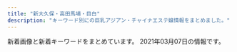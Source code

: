 ```yaml
---
title: "新大久保・高田馬場・目白"
description: "キーワード別にの巨乳アジアン・チャイナエステ嬢情報をまとめました。"
---
```


新着画像と新着キーワードをまとめています。
2021年03月07日の情報です。

<DmmAffiliateIns />
<KeywordTable
  shops={
    [
    {
        "url": "http://www.aromaonly1.com/",
        "station": "JR\u9ad8\u7530\u99ac\u5834\u99c5",
        "keywords": {
            "D": 2,
            "E": 2,
            "88": 3,
            "86": 4,
            "C": 3
        },
        "img_links": [
            "http://www.aromaonly1.com/images/index_12.jpg",
            "http://www.aromaonly1.com/uploads/56e94a67d1aa4ea89d5f2064a387ab96.jpg",
            "http://www.aromaonly1.com/uploads/ac75f516de3602f2ed5de1d9e2383a35.jpg",
            "http://www.aromaonly1.com/images/index_04.jpg",
            "http://www.aromaonly1.com/images/link_10.jpg",
            "http://www.aromaonly1.com/images/index_14.jpg",
            "http://www.aromaonly1.com/uploads/8e9e8b4d89b256773f17dff61368328c.jpg",
            "http://www.aromaonly1.com/images/service_10.jpg",
            "http://www.aromaonly1.com/uploads/c24b4a66b959c50d941c227e2167e47a.jpg",
            "http://www.aromaonly1.com/images/index_03.jpg",
            "http://www.aromaonly1.com/my_work/images/pic1.png",
            "http://www.aromaonly1.com/images/index_15.jpg",
            "http://www.aromaonly1.com/uploads/b43afdf6c0db7020b472f89b05664984.jpg",
            "http://www.aromaonly1.com/images/index_06.jpg",
            "http://www.aromaonly1.com/images/index_11.jpg",
            "http://www.aromaonly1.com/images/interior_10.jpg",
            "http://www.aromaonly1.com/uploads/66dc68de1f9c001b6f15d52303314efc.jpg",
            "http://www.aromaonly1.com/images/index_16.jpg",
            "http://www.aromaonly1.com/uploads/0d74a4af5e268e3562daa56048c13906.jpg",
            "http://www.aromaonly1.com/images/index_18.jpg",
            "http://www.aromaonly1.com/uploads/18799c1985ca7d1cd026808323ec51c2.jpg",
            "http://www.aromaonly1.com/uploads/3e6ede4dd71b9611bfc0fc01fff82057.jpg",
            "http://www.aromaonly1.com/images/index_21.jpg",
            "http://www.aromaonly1.com/images/aromaonly1_468x60.png",
            "http://www.aromaonly1.com/images/index_01.jpg",
            "http://www.aromaonly1.com/images/index_19.jpg",
            "http://www.aromaonly1.com/images/index_20.jpg",
            "http://www.aromaonly1.com/uploads/5f4083d49285cbe64774b1bd70e86150.jpg",
            "http://www.aromaonly1.com/images/index_17.jpg",
            "http://www.aromaonly1.com/images/index_08.jpg",
            "http://www.aromaonly1.com/uploads/e01fa669285bc99ba782abfd90a08bb2.jpg",
            "http://www.aromaonly1.com/images/fanhui.png",
            "http://www.aromaonly1.com/images/index_02.jpg",
            "http://www.aromaonly1.com/uploads/015cba9c432d730d26583fe998534fa6.jpg",
            "http://www.aromaonly1.com/images/index_05.jpg",
            "http://www.aromaonly1.com/images/index_07.jpg",
            "http://www.aromaonly1.com/images/girls_10.jpg",
            "http://www.aromaonly1.com/uploads/39a20c0f1405de5aa73fad53492e41be.jpg",
            "http://www.aromaonly1.com/uploads/2f5941103973429d3981087968a845a3.jpg",
            "http://www.aromaonly1.com/images/service_11.jpg"
        ],
        "name": "NEW ONLY ONE"
    },
    {
        "url": "http://familiar.tyo.cm/",
        "keywords": {
            "88": 27,
            "D": 182,
            "E": 36,
            "86": 94,
            "85": 18,
            "87": 72,
            "83": 9,
            "C": 2
        },
        "station": "JR\u65b0\u5927\u4e45\u4fdd\u99c5",
        "img_links": [
            "http://familiar.tyo.cm/photos/sites/37/2019/12/2019120401355046.jpg",
            "http://familiar.tyo.cm/photos/sites/37/2019/11/2019112902341792.jpg",
            "http://familiar.tyo.cm/photos/sites/37/2019/03/2019032406115451.jpg",
            "http://familiar.tyo.cm/photos/sites/37/2019/10/2019102502193826.jpg",
            "http://familiar.tyo.cm/images/mobile.jpg",
            "http://familiar.tyo.cm/photos/sites/37/2019/12/201912130833132.jpg",
            "http://familiar.tyo.cm/photos/sites/37/2019/06/201906040617136.jpg",
            "http://familiar.tyo.cm/photos/sites/37/2019/12/2019120401354873.jpg",
            "http://familiar.tyo.cm/images/top.png",
            "http://familiar.tyo.cm/photos/sites/37/2019/10/2019102502193551.jpg",
            "http://familiar.tyo.cm/photos/sites/37/2019/12/2019120502264671.jpg",
            "http://familiar.tyo.cm/images/1.png",
            "http://familiar.tyo.cm/photos/sites/37/2019/03/2019032406115491.jpg",
            "http://familiar.tyo.cm/photos/sites/37/2019/03/2019032406115440.jpg",
            "http://familiar.tyo.cm/photos/sites/37/2019/06/2019061502562797.jpg",
            "http://familiar.tyo.cm/photos/sites/37/2019/06/2019061502562745.jpg",
            "http://familiar.tyo.cm/photos/sites/37/2019/03/2019031806471671.jpg",
            "http://familiar.tyo.cm/photos/sites/37/2019/11/2019112002511160.jpg",
            "http://familiar.tyo.cm/photos/sites/37/2019/11/2019110802115992.jpg",
            "http://familiar.tyo.cm/photos/sites/37/2019/09/2019090503385014.jpg",
            "http://familiar.tyo.cm/images/tel.png",
            "http://familiar.tyo.cm/images/s_news.jpg",
            "http://familiar.tyo.cm/photos/sites/37/2019/09/201909270657496.jpg",
            "http://familiar.tyo.cm/photos/sites/37/2018/12/2018121903013346.jpg",
            "http://familiar.tyo.cm/photos/sites/37/2019/06/2019060406241084.jpg",
            "http://familiar.tyo.cm/photos/sites/37/2019/10/2019100304481325.jpg",
            "http://familiar.tyo.cm/images/s_link.jpg",
            "http://familiar.tyo.cm/photos/sites/37/2019/10/2019102408541458.jpg",
            "http://familiar.tyo.cm/photos/sites/37/2019/03/2019032406115598.jpg",
            "http://familiar.tyo.cm/photos/sites/37/2018/12/2018121903022968.jpg",
            "http://familiar.tyo.cm/images/s_staff.jpg",
            "http://familiar.tyo.cm/photos/sites/37/2019/12/2019120401354980.jpg",
            "http://familiar.tyo.cm/photos/sites/37/2019/12/2019120502265383.jpg",
            "http://familiar.tyo.cm/photos/sites/37/2019/03/2019032406115312.jpg",
            "http://familiar.tyo.cm/photos/sites/37/2019/06/2019061502562798.jpg",
            "http://familiar.tyo.cm/photos/sites/37/2019/06/2019060406161857.jpg",
            "http://familiar.tyo.cm/photos/sites/37/2019/06/2019062210030384.jpg",
            "http://familiar.tyo.cm/photos/sites/37/2019/03/2019032406115446.jpg",
            "http://familiar.tyo.cm/photos/sites/37/2019/03/2019032406115311.jpg"
        ],
        "name": "Familiar\u30fb\u30d5\u30a1\u30df\u30ea\u30fc\u30a2"
    },
    {
        "img_links": [
            "http://www.kity.work/images/sys.jpg",
            "http://www.kity.work/img/yuka2.jpg",
            "http://www.kity.work/images/s2.jpg",
            "http://www.kity.work/images/head.jpg",
            "http://www.kity.work/staff/aoi.jpg",
            "http://www.kity.work/staff/sara.jpg",
            "http://www.kity.work/images/news.jpg",
            "http://www.kity.work/images/up.jpg",
            "http://www.kity.work/images/int1.jpg",
            "http://www.kity.work/images/4.jpg",
            "http://www.kity.work/images/2.jpg",
            "http://www.kity.work/img/aoi1.jpg",
            "http://www.kity.work/img/sara1.jpg",
            "http://www.kity.work/img/sara2.jpg",
            "http://www.kity.work/staff/minami.jpg",
            "http://www.kity.work/images/ac2.jpg",
            "http://www.kity.work/images/staff_t.jpg",
            "http://www.kity.work/img/an2.jpg",
            "http://www.kity.work/img/an1.jpg",
            "http://www.kity.work/staff/yuka.jpg",
            "http://www.kity.work/images/s1.png",
            "http://www.kity.work/images/int2.jpg",
            "http://www.kity.work/img/yuka1.jpg",
            "http://www.kity.work/img/minami2.jpg",
            "http://www.kity.work/img/aoi2.jpg",
            "http://www.kity.work/images/tel.jpg",
            "http://www.kity.work/images/tg.jpg",
            "http://www.kity.work/images/s1.jpg",
            "http://www.kity.work/images/3.jpg",
            "http://www.kity.work/images/5.jpg",
            "http://www.kity.work/staff/an.jpg",
            "http://www.kity.work/images/1.jpg",
            "http://www.kity.work/img/minami1.jpg",
            "http://www.kity.work/images/interior_t.jpg"
        ],
        "keywords": {},
        "name": "\u98a8\u96c5\u5802 \uff5e\u3075\u3046\u304c\u3069\u3046\uff5e",
        "url": "http://www.kity.work/",
        "station": "JR\u9ad8\u7530\u99ac\u5834\u99c5\u65e9\u7a32\u7530\u53e3"
    },
    {
        "station": "JR\u9ad8\u7530\u99ac\u5834\u99c5\u65e9\u7a32\u7530\u53e3",
        "url": "http://familiar.ests.jp/",
        "keywords": {
            "83": 3,
            "86": 3,
            "C": 18
        },
        "img_links": [
            "http://familiar.ests.jp/photos/sites/33/2019/07/2019073009094778.jpg",
            "http://familiar.ests.jp/images/service.jpg",
            "http://familiar.ests.jp/photos/sites/33/2019/09/2019092318545965.jpg",
            "http://familiar.ests.jp/images/news.png",
            "http://familiar.ests.jp/images/info.png",
            "http://familiar.ests.jp/images/bian.jpg",
            "http://familiar.ests.jp/photos/sites/33/2020/10/2020101409554799.jpg",
            "http://familiar.ests.jp/images/acc.png",
            "http://familiar.ests.jp/images/mobile.jpg",
            "http://familiar.ests.jp/images/staff_bj4s.png",
            "http://familiar.ests.jp/images/nei_bj1.png",
            "http://familiar.ests.jp/images/s_service.png",
            "http://familiar.ests.jp/photos/sites/33/2019/09/2019092718554568.jpg",
            "http://familiar.ests.jp/photos/sites/33/2020/10/2020101901153954.jpg",
            "http://familiar.ests.jp/images/top.jpg",
            "http://familiar.ests.jp/images/staff_bj1s.png",
            "http://familiar.ests.jp/photos/sites/33/2019/09/2019092718570723.jpg",
            "http://familiar.ests.jp/images/s_link.png",
            "http://familiar.ests.jp/images/s_staff.png"
        ],
        "name": "\u99ac\u5834one"
    },
    {
        "station": "\u65b0\u5927\u4e45\u4fdd\u99c5",
        "img_links": [
            "http://www.e-candy.work/images/staff_t.png",
            "http://www.e-candy.work/images/4.jpg",
            "http://www.e-candy.work/images/interior_t.png",
            "http://www.e-candy.work/images/newface.png",
            "http://www.e-candy.work/images/1.jpg",
            "http://www.e-candy.work/images/8.jpg",
            "http://www.e-candy.work/images/sys2.jpg",
            "http://www.e-candy.work/images/6.jpg",
            "http://www.e-candy.work/img/miki1.jpg",
            "http://www.e-candy.work/images/head.jpg",
            "http://www.e-candy.work/img/nana1.jpg",
            "http://www.e-candy.work/img/rina1.jpg",
            "http://www.e-candy.work/images/sys3.png",
            "http://www.e-candy.work/img/haruka1.jpg",
            "http://www.e-candy.work/images/int2.png",
            "http://www.e-candy.work/images/3.jpg",
            "http://www.e-candy.work/images/tel.jpg",
            "http://www.e-candy.work/images/sys1.jpg",
            "http://www.e-candy.work/images/news.jpg",
            "http://www.e-candy.work/images/int1.png",
            "http://www.e-candy.work/img/aya1.jpg",
            "http://www.e-candy.work/images/mobile.jpg",
            "http://www.e-candy.work/img/ai1.jpg",
            "http://www.e-candy.work/images/info.png",
            "http://www.e-candy.work/images/s1.png",
            "http://www.e-candy.work/img/yui1.jpg",
            "http://www.e-candy.work/images/5.jpg",
            "http://www.e-candy.work/images/7.jpg"
        ],
        "name": "Lui\uff5e\u30eb\u30a4\uff5e",
        "url": "http://www.e-candy.work/",
        "keywords": {}
    },
    {
        "name": "Lovely Heart",
        "img_links": [
            "http://aes-salon.com/scdl/staff/10691.jpg",
            "http://aes-salon.com/scdl/staff/10122.jpg",
            "http://aes-salon.com/scdl/staff/10562.jpg",
            "http://aes-salon.com/img/ttl_mobile.jpg",
            "http://aes-salon.com/scdl/staff/10462.jpg",
            "http://aes-salon.com/scdl/staff/10083.jpg",
            "http://aes-salon.com/scdl/staff/10651.jpg",
            "http://aes-salon.com/scdl/staff/10621mb.jpg",
            "http://aes-salon.com/img/access/road2.jpg",
            "http://aes-salon.com/scdl/staff/10082.jpg",
            "http://aes-salon.com/scdl/staff/10661mb.jpg",
            "http://aes-salon.com/scdl/staff/10121.jpg",
            "http://aes-salon.com/scdl/staff/10291.jpg",
            "http://aes-salon.com/img/ttl_staff.png",
            "http://aes-salon.com/i/files/homeimg.jpg",
            "http://aes-salon.com/scdl/staff/10561mb.jpg",
            "http://aes-salon.com/scdl/staff/10661.jpg",
            "http://aes-salon.com/scdl/staff/10681.jpg",
            "http://aes-salon.com/img/ttl_att.png",
            "http://aes-salon.com/img/system/campaign.jpg",
            "http://aes-salon.com/scdl/staff/10411mb.jpg",
            "http://aes-salon.com/scdl/staff/10601.jpg",
            "http://aes-salon.com/scdl/staff/10092.jpg",
            "http://aes-salon.com/scdl/staff/10591.jpg",
            "http://aes-salon.com/scdl/staff/10671.jpg",
            "http://aes-salon.com/scdl/staff/10631mb.jpg",
            "http://aes-salon.com/pic/top2.jpg",
            "http://aes-salon.com/scdl/staff/10472.jpg",
            "http://aes-salon.com/scdl/staff/10342.jpg",
            "http://aes-salon.com/scdl/staff/10641.jpg",
            "http://aes-salon.com/img/access/road4.jpg",
            "http://aes-salon.com/scdl/staff/10341mb.jpg",
            "http://aes-salon.com/scdl/staff/10671mb.jpg",
            "http://aes-salon.com/scdl/staff/10561.jpg",
            "http://aes-salon.com/scdl/staff/10571mb.jpg",
            "http://aes-salon.com/scdl/staff/10411.jpg",
            "http://aes-salon.com/scdl/staff/10511.jpg",
            "http://aes-salon.com/scdl/staff/10621.jpg",
            "http://aes-salon.com/scdl/staff/10081.jpg",
            "http://aes-salon.com/img/ttl_attbnr.jpg",
            "http://aes-salon.com/scdl/staff/10291mb.jpg",
            "http://aes-salon.com/pic/top1.jpg",
            "http://aes-salon.com/scdl/staff/10471mb.jpg",
            "http://aes-salon.com/scdl/staff/10091mb.jpg",
            "http://aes-salon.com/scdl/staff/10502.jpg",
            "http://aes-salon.com/scdl/staff/10441.jpg",
            "http://aes-salon.com/scdl/staff/10651mb.jpg",
            "http://aes-salon.com/scdl/staff/10461mb.jpg",
            "http://aes-salon.com/scdl/staff/10602.jpg",
            "http://aes-salon.com/pic/head.jpg",
            "http://aes-salon.com/scdl/staff/10691mb.jpg",
            "http://aes-salon.com/scdl/staff/10693.jpg",
            "http://aes-salon.com/scdl/staff/10412.jpg",
            "http://aes-salon.com/img/ttl_sister.png",
            "http://aes-salon.com/scdl/staff/10351mb.jpg",
            "http://aes-salon.com/scdl/staff/10441mb.jpg",
            "http://aes-salon.com/scdl/staff/10692.jpg",
            "http://aes-salon.com/scdl/staff/10681mb.jpg",
            "http://aes-salon.com/scdl/staff/10511mb.jpg",
            "http://aes-salon.com/scdl/staff/10341.jpg",
            "http://aes-salon.com/scdl/staff/10471.jpg",
            "http://aes-salon.com/scdl/staff/10121mb.jpg",
            "http://aes-salon.com/img/access/road3.jpg",
            "http://aes-salon.com/scdl/staff/10571.jpg",
            "http://aes-salon.com/scdl/staff/10501mb.jpg",
            "http://aes-salon.com/img/ttl_bekan.jpg",
            "http://aes-salon.com/scdl/staff/10631.jpg",
            "http://aes-salon.com/img/access/road1.jpg",
            "http://aes-salon.com/scdl/staff/10091.jpg",
            "http://aes-salon.com/scdl/staff/10694.jpg",
            "http://aes-salon.com/scdl/staff/10563.jpg",
            "http://aes-salon.com/scdl/staff/10592.jpg",
            "http://aes-salon.com/scdl/staff/10641mb.jpg",
            "http://aes-salon.com/scdl/staff/10461.jpg",
            "http://aes-salon.com/scdl/staff/10501.jpg",
            "http://aes-salon.com/scdl/staff/10081mb.jpg",
            "http://aes-salon.com/scdl/staff/10601mb.jpg",
            "http://aes-salon.com/scdl/staff/10292.jpg",
            "http://aes-salon.com/scdl/staff/10351.jpg",
            "http://aes-salon.com/scdl/staff/10591mb.jpg",
            "http://aes-salon.com/img/ttl_nouka.jpg",
            "http://aes-salon.com/img/access/roaddm.png"
        ],
        "station": "JR\u5927\u4e45\u4fdd\u99c5\u5317\u53e3",
        "keywords": {
            "C": 35
        },
        "url": "http://aes-salon.com/"
    },
    {
        "url": "http://p-aroma.work/",
        "keywords": {},
        "name": "\u7652\u3057\u306e\u51fa\u4f1a\u3044",
        "station": "JR\u5927\u4e45\u4fdd\u99c5\u5317\u53e3",
        "img_links": [
            "http://p-aroma.work/staff/kasumi.jpg",
            "http://p-aroma.work/img/kasumi1.png",
            "http://p-aroma.work/images/sys.png",
            "http://p-aroma.work/img/mirai1.png",
            "http://p-aroma.work/images/mobile.jpg",
            "http://p-aroma.work/images/head.jpg",
            "http://p-aroma.work/staff/rina.jpg",
            "http://p-aroma.work/images/int1.png",
            "http://p-aroma.work/images/3.jpg",
            "http://p-aroma.work/images/6.jpg",
            "http://p-aroma.work/images/2.jpg",
            "http://p-aroma.work/images/tel.jpg",
            "http://p-aroma.work/images/s1.png",
            "http://p-aroma.work/images/staff_t.png",
            "http://p-aroma.work/images/4.jpg",
            "http://p-aroma.work/staff/ayaka.jpg",
            "http://p-aroma.work/images/interior_t.png",
            "http://p-aroma.work/img/ayaka1.png",
            "http://p-aroma.work/images/1.jpg",
            "http://p-aroma.work/staff/mirai.jpg",
            "http://p-aroma.work/images/news.jpg",
            "http://p-aroma.work/images/s1.jpg",
            "http://p-aroma.work/img/rina1.png",
            "http://p-aroma.work/images/int2.png",
            "http://p-aroma.work/img/mayu1.png",
            "http://p-aroma.work/staff/mayu.jpg",
            "http://p-aroma.work/images/s2.jpg"
        ]
    },
    {
        "station": "JR\u9ad8\u7530\u99ac\u5834\u99c5\u65e9\u7a32\u7530\u53e3",
        "keywords": {
            "88": 1,
            "C": 5,
            "89": 1,
            "87": 4,
            "D": 1
        },
        "url": "http://www.y-rlx.site/",
        "img_links": [
            "http://www.y-rlx.site/images/index_10.jpg",
            "http://www.y-rlx.site/girl/03.jpg",
            "http://www.y-rlx.site/images/index_04.jpg",
            "http://www.y-rlx.site/images/index_07.jpg",
            "http://www.y-rlx.site/images/index_05.jpg",
            "http://www.y-rlx.site/images/upload/thumb/c69d7050fbdbb36f.jpg",
            "http://www.y-rlx.site/images/upload/thumb/55cf68e3bb41cd32.jpg",
            "http://www.y-rlx.site/images/upload/thumb/e47d8394208727d5.jpg",
            "http://www.y-rlx.site/images/index_06.jpg",
            "http://y-rlx.site/images/index_04.jpg",
            "http://y-rlx.site/images/index_07.jpg",
            "http://www.y-rlx.site/girl/01.jpg",
            "http://www.y-rlx.site/images/index_09.jpg",
            "http://www.y-rlx.site/images/staff_09.jpg",
            "http://www.y-rlx.site/images/rec_09.jpg",
            "http://www.y-rlx.site/images/card.jpg",
            "http://www.y-rlx.site/images/index_03.jpg",
            "http://www.y-rlx.site/images/index_20.jpg",
            "http://www.y-rlx.site/images/upload/thumb/2c7fdde9ad97892b.jpg",
            "http://www.y-rlx.site/images/index_18.jpg",
            "http://www.y-rlx.site/images/info.jpg",
            "http://www.y-rlx.site/images/upload/thumb/e0a26e58e17a1416.jpg",
            "http://www.y-rlx.site/images/index_01.jpg",
            "http://www.y-rlx.site/girl/02.jpg",
            "http://www.y-rlx.site/images/index_08.jpg",
            "http://www.y-rlx.site/images/index_11.jpg",
            "http://www.y-rlx.site/images/index_13.jpg",
            "http://www.y-rlx.site/images/index_02.jpg",
            "http://www.y-rlx.site/images/index_15.jpg",
            "http://www.y-rlx.site/images/index_19.jpg",
            "http://www.y-rlx.site/images/upload/thumb/aca6a86f5cace319.jpg",
            "http://www.y-rlx.site/images/rec.jpg",
            "http://www.y-rlx.site/images/info_09.jpg",
            "http://www.y-rlx.site/images/upload/thumb/0fba3207fb3c4467.jpg",
            "http://www.y-rlx.site/girl/04.jpg",
            "http://www.y-rlx.site/images/upload/thumb/6a56a1b37abdca69.jpg",
            "http://www.y-rlx.site/images/upload/thumb/ed8b0cbb7323414a.jpg",
            "http://www.y-rlx.site/girl/05.jpg"
        ],
        "name": "\u60a0\u30a8\u30b9\u30c6"
    },
    {
        "station": "JR\u9ad8\u7530\u99ac\u5834\u99c5\u6771\u53e3",
        "img_links": [
            "http://esthe.top/images/demo/slider/images/slide5.png",
            "http://esthe.top/images/staff_images/staff_07a.jpg",
            "http://esthe.top/images/acs_ima/access-03.jpg",
            "http://esthe.top/images/an_1_06.jpg",
            "http://esthe.top/images/an_1_04.jpg",
            "http://esthe.top/images/demo/slider/images/slide3.png",
            "http://esthe.top/images/Bottom_02.jpg",
            "http://esthe.top/images/room_images/gallery-05.jpg",
            "http://esthe.top/images/QRcode.jpg",
            "http://esthe.top/images/an_1_03.jpg",
            "http://esthe.top/images/room_images/gallery-01.jpg",
            "http://esthe.top/images/room_images/gallery-03.jpg",
            "http://esthe.top/images/Bottom_01.jpg",
            "http://esthe.top/images/demo/slider/images/slide1.png",
            "http://esthe.top/images/demo/slider/images/slide2.png",
            "http://esthe.top/images/staff_images/staff_09a.jpg",
            "http://esthe.top/images/demo/slider/tooltips/slide3.png",
            "http://esthe.top/images/room_images/gallery-06.jpg",
            "http://esthe.top/images/staff_images/staff_01a.jpg",
            "http://esthe.top/images/acs_ima/access-01.jpg",
            "http://esthe.top/images/staff_images/staff_01b.jpg",
            "http://esthe.top/images/an_1_07.jpg",
            "http://esthe.top/images/room_images/gallery-04.jpg",
            "http://esthe.top/images/room_images/index-02.jpg",
            "http://esthe.top/images/demo/slider/tooltips/slide2.png",
            "http://esthe.top/images/demo/slider/tooltips/slide4.png",
            "http://esthe.top/images/an_2_07.jpg",
            "http://esthe.top/images/demo/slider/images/slide4.png",
            "http://esthe.top/images/an_2_05.jpg",
            "http://esthe.top/images/acs_ima/access-02.jpg",
            "http://esthe.top/images/staff_images/staff_07b.jpg",
            "http://esthe.top/images/staff_images/staff_010b.jpg",
            "http://esthe.top/images/staff_images/staff_04b.jpg",
            "http://esthe.top/images/an_1_05.jpg",
            "http://esthe.top/images/demo/slider/tooltips/slide1.png",
            "http://esthe.top/images/an_2_02.jpg",
            "http://esthe.top/images/staff_images/staff_04a.jpg",
            "http://esthe.top/images/an_2_06.jpg",
            "http://esthe.top/images/staff_images/staff_09b.jpg",
            "http://esthe.top/images/staff_images/staff_010a.jpg",
            "http://esthe.top/images/room_images/index-01.jpg",
            "http://esthe.top/images/an_2_03.jpg",
            "http://esthe.top/images/demo/slider/tooltips/slide5.png",
            "http://esthe.top/images/room_images/gallery-02.jpg",
            "http://esthe.top/images/acs_ima/access-04.jpg",
            "http://esthe.top/images/an_2_04.jpg",
            "http://esthe.top/images/an_1_02.jpg"
        ],
        "url": "http://esthe.top/",
        "keywords": {},
        "name": "RAN\uff5e\u30e9\u30f3\uff5e"
    },
    {
        "url": "http://kobo.mssg.jp/",
        "img_links": [
            "http://kobo.mssg.jp/images/staff_4.jpg",
            "http://kobo.mssg.jp/layer/images/top/top_04.jpg",
            "http://kobo.mssg.jp/layer/images/top/top_05.jpg",
            "http://kobo.mssg.jp/images/info.png",
            "http://kobo.mssg.jp/layer/images/top.jpg",
            "http://kobo.mssg.jp/images/staff_bj4.png",
            "http://kobo.mssg.jp/images/staff_9a.jpg",
            "http://kobo.mssg.jp/images/staff_2b.jpg",
            "http://kobo.mssg.jp/images/top1.jpg",
            "http://kobo.mssg.jp/images/staff_10a.jpg",
            "http://kobo.mssg.jp/images/top2.jpg",
            "http://kobo.mssg.jp/layer/images/top/top_08.png",
            "http://kobo.mssg.jp/images/staff_5.jpg",
            "http://kobo.mssg.jp/images/staff_bj1.png",
            "http://kobo.mssg.jp/layer/images/top/top_06.jpg",
            "http://kobo.mssg.jp/images/s_info.png",
            "http://kobo.mssg.jp/images/staff_9b.jpg",
            "http://kobo.mssg.jp/layer/images/top/top_03.jpg",
            "http://kobo.mssg.jp/layer/images/top/top_02.jpg",
            "http://kobo.mssg.jp/images/staff_8.jpg",
            "http://kobo.mssg.jp/layer/images/top/top_01.jpg",
            "http://kobo.mssg.jp/images/staff_2a.jpg",
            "http://kobo.mssg.jp/images/1.jpg",
            "http://kobo.mssg.jp/images/staff_8a.jpg",
            "http://kobo.mssg.jp/images/wenzi-staff.png"
        ],
        "station": "JR\u5927\u4e45\u4fdd\u99c5\u5317\u53e3",
        "keywords": {},
        "name": "\u6c34\u8272-\u30df\u30ba\u30a4\u30ed-"
    },
    {
        "keywords": {
            "85": 1,
            "D": 5,
            "C": 14,
            "87": 1,
            "86": 4
        },
        "img_links": [
            "https://angel.abnavi.info/images/s_news.png",
            "https://angel.abnavi.info/images/top.jpg",
            "https://angel.abnavi.info/photos/sites/7/2020/11/2020110606371089.jpg",
            "https://angel.abnavi.info/images/news_bj3.jpg",
            "https://angel.abnavi.info/images/nbj3.jpg",
            "https://angel.abnavi.info/images/end.png",
            "https://angel.abnavi.info/images/room1.jpg",
            "https://angel.abnavi.info/photos/sites/7/2020/07/2020073006120917.jpg",
            "https://angel.abnavi.info/images/room3.jpg",
            "https://angel.abnavi.info/photos/sites/7/2020/10/2020101305350920.jpg",
            "https://angel.abnavi.info/images/s_staff.jpg",
            "https://angel.abnavi.info/photos/sites/7/2020/09/2020092301333424.jpg",
            "https://angel.abnavi.info/photos/sites/7/2020/07/2020073005201940.jpg",
            "https://angel.abnavi.info/images/room4.jpg",
            "https://angel.abnavi.info/images/nbj1.jpg",
            "https://angel.abnavi.info/images/room2.jpg",
            "https://angel.abnavi.info/photos/sites/7/2020/07/2020073005202048.jpg"
        ],
        "url": "https://angel.abnavi.info/",
        "name": "Angel",
        "station": "JR\u9ad8\u7530\u99ac\u5834\u99c5"
    },
    {
        "url": "http://www.china-es.info/",
        "station": "JR\u9ad8\u7530\u99ac\u5834\u99c5\u65e9\u7a32\u7530\u53e3",
        "name": "Honey At Home \u30cf\u30cb\u30fc\u30a2\u30c3\u30c8\u30db\u30fc\u30e0",
        "img_links": [
            "http://www.china-es.info/images/sys1.jpg",
            "http://www.china-es.info/images/interior_t.jpg",
            "http://www.china-es.info/images/top.jpg",
            "http://www.china-es.info/img/nana2.jpg",
            "http://www.china-es.info/img/hibiki1.jpg",
            "http://www.china-es.info/images/menu/top.jpg",
            "http://www.china-es.info/images/rec1.jpg",
            "http://www.china-es.info/images/mobile.jpg",
            "http://www.china-es.info/images/staff_t.jpg",
            "http://www.china-es.info/img/ringo1.jpg",
            "http://www.china-es.info/images/menu/interior.jpg",
            "http://www.china-es.info/images/rec2.jpg",
            "http://www.china-es.info/images/int3.jpg",
            "http://www.china-es.info/images/int1.jpg",
            "http://www.china-es.info/images/news.jpg",
            "http://www.china-es.info/images/int4.jpg",
            "http://www.china-es.info/images/int2.jpg",
            "http://www.china-es.info/images/menu/staff.jpg",
            "http://www.china-es.info/images/sys3.jpg",
            "http://www.china-es.info/img/nana1.jpg",
            "http://www.china-es.info/images/sys2.jpg",
            "http://www.china-es.info/images/head.jpg"
        ],
        "keywords": {}
    },
    {
        "name": "COCORO",
        "url": "https://www.cocoro556.in/",
        "station": "JR\u5927\u4e45\u4fdd\u99c5\u5317\u53e3",
        "keywords": {
            "C": 21,
            "E": 1
        },
        "img_links": [
            "https://www.cocoro556.in/img/girl/list/slist149773ceed1a7cd35919e9c6866285fb943.jpg",
            "https://www.cocoro556.in/img/material/top_t3_subt1.png",
            "https://www.cocoro556.in/img/material/photost4rev1.png",
            "https://www.cocoro556.in/img/girl/thumb/smain1423ae12bc52cc115b3190fbe6a84a8ffa74.jpg",
            "https://www.cocoro556.in/img/camp/camp20210301.jpg",
            "https://www.cocoro556.in/img/material/top_t2.png",
            "https://www.cocoro556.in/img/material/p3_t1.png",
            "https://www.cocoro556.in/img/material/p6_t2_subt1.png",
            "https://www.cocoro556.in/img/material/p6_t3_subt1.png",
            "https://www.cocoro556.in/img/material/mobilesite.png",
            "https://www.cocoro556.in/img/girl/main/smain1421b75436b0012f83588e08b8d8eb48c8c2.jpg",
            "https://www.cocoro556.in/img/material/p6_t3.png",
            "https://www.cocoro556.in/img/material/p2_t2.png",
            "https://www.cocoro556.in/img/material/p2_t2_subt1.png",
            "https://www.cocoro556.in/img/material/gm5_rollout.png",
            "https://www.cocoro556.in/img/material/pageheaderimg3.jpg",
            "https://www.cocoro556.in/img/girl/thumb/smain164135ee9e4407f412c3d2708030a189f1c0.jpg",
            "https://www.cocoro556.in/img/girl/thumb/smain1421b75436b0012f83588e08b8d8eb48c8c2.jpg",
            "https://www.cocoro556.in/img/girl/main/smain163122954962968a79edd4eae79b844b9988.jpg",
            "https://www.cocoro556.in/img/girl/thumb/smain1422b75436b0012f83588e08b8d8eb48c8c2.jpg",
            "https://www.cocoro556.in/img/material/top_t4.png",
            "https://www.cocoro556.in/img/girl/main/smain164135ee9e4407f412c3d2708030a189f1c0.jpg",
            "https://www.cocoro556.in/img/girl/thumb/smain163122954962968a79edd4eae79b844b9988.jpg",
            "https://www.cocoro556.in/img/material/p6_t2.png",
            "https://www.cocoro556.in/img/material/photost2rev1.png",
            "https://www.cocoro556.in/img/camp/camp20200426sub.jpg",
            "https://www.cocoro556.in/img/girl/thumb/smain1443346e3df3ff1cef1386c89c6ba9e9f72e.jpg",
            "https://www.cocoro556.in/img/material/photost5.png",
            "https://www.cocoro556.in/img/material/gm2_rollout.png",
            "https://www.cocoro556.in/img/girl/thumb/smain14922dea5bdda380e76839c012ab24bd9f82.jpg",
            "https://www.cocoro556.in/img/material/top_t3.png",
            "https://www.cocoro556.in/img/girl/thumb/smain1462f806d031a1244ccfaa8b4d307f6ef6d7.jpg",
            "https://www.cocoro556.in/img/material/pd_st2.png",
            "https://www.cocoro556.in/img/material/top_t1.png",
            "https://www.cocoro556.in/img/girl/thumb/smain1461f806d031a1244ccfaa8b4d307f6ef6d7.jpg",
            "https://www.cocoro556.in/img/material/photost3rev1.png",
            "https://www.cocoro556.in/img/material/p2_t2_subt2.png",
            "https://www.cocoro556.in/img/material/gm6_rollover.png",
            "https://www.cocoro556.in/img/girl/list/slist16435ee9e4407f412c3d2708030a189f1c0.jpg",
            "https://www.cocoro556.in/img/material/gm3_rollout.png",
            "https://www.cocoro556.in/img/material/gm1_rollout.png",
            "https://www.cocoro556.in/img/material/p2_t2_subt5_m1.png",
            "https://www.cocoro556.in/img/girl/thumb/smain1542a1f8e548a2959236fdd0e7abcde80ac7.jpg",
            "https://www.cocoro556.in/img/material/p5_t1.png",
            "https://www.cocoro556.in/img/girl/thumb/smain1441346e3df3ff1cef1386c89c6ba9e9f72e.jpg",
            "https://www.cocoro556.in/img/material/pageheaderimg2.jpg",
            "https://www.cocoro556.in/img/material/photost1.png",
            "https://www.cocoro556.in/img/material/gm3_rollover.png",
            "https://www.cocoro556.in/img/material/pd_number.png",
            "https://www.cocoro556.in/img/girl/thumb/smain1491773ceed1a7cd35919e9c6866285fb943.jpg",
            "https://www.cocoro556.in/img/material/photost6.png",
            "https://www.cocoro556.in/img/girl/thumb/smain126142f85375ac3eb532582567360874d2d6.jpg",
            "https://www.cocoro556.in/img/material/noimg_b.jpg",
            "https://www.cocoro556.in/img/material/p2_t2_subt4_m1.png",
            "https://www.cocoro556.in/img/material/gm4_rollout.png",
            "https://www.cocoro556.in/img/material/photost7.png",
            "https://www.cocoro556.in/img/material/ftel.png",
            "https://www.cocoro556.in/img/girl/main/smain126142f85375ac3eb532582567360874d2d6.jpg",
            "https://www.cocoro556.in/img/material/accminimgrev1.jpg",
            "https://www.cocoro556.in/img/material/p2_t2_subt5_m2.png",
            "https://www.cocoro556.in/img/material/gm2_rollover.png",
            "https://www.cocoro556.in/img/material/leftinfo.png",
            "https://www.cocoro556.in/img/material/p2_t2_subt5.png",
            "https://www.cocoro556.in/img/girl/thumb/smain1442346e3df3ff1cef1386c89c6ba9e9f72e.jpg",
            "https://www.cocoro556.in/img/material/gm6_rollout.png",
            "https://www.cocoro556.in/img/girl/main/smain1541a1f8e548a2959236fdd0e7abcde80ac7.jpg",
            "https://www.cocoro556.in/img/material/noimg_m.jpg",
            "https://www.cocoro556.in/img/material/gm5_rollover.png",
            "https://www.cocoro556.in/img/girl/main/smain1491773ceed1a7cd35919e9c6866285fb943.jpg",
            "https://www.cocoro556.in/img/material/p3_1_t1.png",
            "https://www.cocoro556.in/img/girl/list/slist16322954962968a79edd4eae79b844b9988.jpg",
            "https://www.cocoro556.in/img/girl/thumb/smain126332fd72809eba38056753c1720b05d8d5.jpg",
            "https://www.cocoro556.in/img/girl/list/slist12642f85375ac3eb532582567360874d2d6.jpg",
            "https://www.cocoro556.in/img/girl/main/smain1441346e3df3ff1cef1386c89c6ba9e9f72e.jpg",
            "https://www.cocoro556.in/img/girl/thumb/smain126242f85375ac3eb532582567360874d2d6.jpg",
            "https://www.cocoro556.in/img/girl/thumb/smain1543ab2e0ee9f9fde8103e9fe80e33b07761.jpg",
            "https://www.cocoro556.in/img/material/noimg_s.jpg",
            "https://www.cocoro556.in/img/material/top_t3_imgrev1.jpg",
            "https://www.cocoro556.in/img/girl/list/slist144346e3df3ff1cef1386c89c6ba9e9f72e.jpg",
            "https://www.cocoro556.in/img/girl/thumb/smain1493773ceed1a7cd35919e9c6866285fb943.jpg",
            "https://www.cocoro556.in/img/material/p2_t2_sub_m1_1.png",
            "https://www.cocoro556.in/img/material/p2_t2_sub_m1_2.png",
            "https://www.cocoro556.in/img/girl/thumb/smain14634879628e490d1ecf1cd7a9d727569f95.jpg",
            "https://www.cocoro556.in/img/material/p6_t1.png",
            "https://www.cocoro556.in/img/material/gm1_rollover.png",
            "https://www.cocoro556.in/img/girl/main/smain1461f806d031a1244ccfaa8b4d307f6ef6d7.jpg",
            "https://www.cocoro556.in/img/material/pd_st1.png",
            "https://www.cocoro556.in/img/girl/list/slist142b75436b0012f83588e08b8d8eb48c8c2.jpg",
            "https://www.cocoro556.in/img/material/age_rollout.png",
            "https://www.cocoro556.in/img/girl/thumb/smain1541a1f8e548a2959236fdd0e7abcde80ac7.jpg",
            "https://www.cocoro556.in/img/girl/list/slist154a1f8e548a2959236fdd0e7abcde80ac7.jpg",
            "https://www.cocoro556.in/img/material/p2_t2_sub_m1_3.png",
            "https://www.cocoro556.in/img/material/pageheaderimg4.jpg",
            "https://www.cocoro556.in/img/girl/list/slist146f806d031a1244ccfaa8b4d307f6ef6d7.jpg",
            "https://www.cocoro556.in/img/material/pd_st3.png",
            "https://www.cocoro556.in/img/material/pageheaderimg1.jpg",
            "https://www.cocoro556.in/img/material/p2_t2_subt3.png",
            "https://www.cocoro556.in/img/material/p2_t2_subt4.png"
        ]
    },
    {
        "url": "http://milk.tyo.cm/",
        "keywords": {
            "85": 24,
            "86": 8,
            "D": 40,
            "C": 14,
            "90": 8,
            "87": 8,
            "83": 8,
            "E": 16
        },
        "img_links": [
            "http://milk.tyo.cm/images/bg_cont03.png",
            "http://milk.tyo.cm/images/blog.jpg",
            "http://milk.tyo.cm/images/img_service04.jpg",
            "http://milk.tyo.cm/images/room2_l.jpg",
            "http://milk.tyo.cm/images/link_nav02.png",
            "http://milk.tyo.cm/photos/sites/72/2021/03/2021030201303372.jpg",
            "http://milk.tyo.cm/photos/sites/72/2020/11/202011100524008.jpg",
            "http://milk.tyo.cm/images/sp_nav03.png",
            "http://milk.tyo.cm/photos/sites/72/2021/03/2021030109204879.jpg",
            "http://milk.tyo.cm/images/img_service02.jpg",
            "http://milk.tyo.cm/images/room3_l.jpg",
            "http://milk.tyo.cm/photos/sites/72/2021/02/202102240112042.jpg",
            "http://milk.tyo.cm/images/room4_l.jpg",
            "http://milk.tyo.cm/images/link_nav01.png",
            "http://milk.tyo.cm/photos/sites/72/2021/02/2021021003450576.jpg",
            "http://milk.tyo.cm/images/room1_l.jpg",
            "http://milk.tyo.cm/images/sp_header.jpg",
            "http://milk.tyo.cm/photos/sites/72/2020/06/2020061206443832.jpg",
            "http://milk.tyo.cm/photos/sites/72/2021/01/2021012610102711.jpg",
            "http://milk.tyo.cm/images/sp_tit_pick.png",
            "http://milk.tyo.cm/images/tit_pick.png",
            "http://milk.tyo.cm/images/re.png",
            "http://milk.tyo.cm/images/ico_headline.png",
            "http://milk.tyo.cm/images/koko_234x60.png",
            "http://milk.tyo.cm/photos/sites/72/2020/06/2020061206444417.jpg",
            "http://milk.tyo.cm/images/bg_cont01.png",
            "http://milk.tyo.cm/photos/sites/72/2021/02/202102100345053.jpg",
            "http://milk.tyo.cm/images/tit_service.png",
            "http://milk.tyo.cm/images/tit_staff.png",
            "http://milk.tyo.cm/images/link_nav03.png",
            "http://milk.tyo.cm/images/link_nav05.png",
            "http://milk.tyo.cm/images/link_nav04.png",
            "http://milk.tyo.cm/images/img_service03.jpg",
            "http://milk.tyo.cm/images/img_service01.jpg",
            "http://milk.tyo.cm/images/sp_nav02.png",
            "http://milk.tyo.cm/images/top.png",
            "http://milk.tyo.cm/images/sp_nav01.png",
            "http://milk.tyo.cm/images/com_tel.png"
        ],
        "name": "\u30df\u30eb\u30af",
        "station": "JR\u5927\u4e45\u4fdd\u99c5\u5357\u53e3"
    },
    {
        "keywords": {
            "C": 35
        },
        "station": "JR\u5927\u4e45\u4fdd\u99c5\u5317\u53e3",
        "url": "http://aes-treat.com/",
        "img_links": [
            "http://aes-treat.com/scdl/staff/10941.jpg",
            "http://aes-treat.com/scdl/staff/11161.jpg",
            "http://aes-treat.com/img/ttl_attbnr.jpg",
            "http://aes-treat.com/scdl/staff/10771mb.jpg",
            "http://aes-treat.com/img/system/campaign.jpg",
            "http://aes-treat.com/pic/top1.jpg",
            "http://aes-treat.com/scdl/staff/11161mb.jpg",
            "http://aes-treat.com/scdl/staff/11162.jpg",
            "http://aes-treat.com/scdl/staff/11091.jpg",
            "http://aes-treat.com/scdl/staff/11131.jpg",
            "http://aes-treat.com/scdl/staff/10972.jpg",
            "http://aes-treat.com/scdl/staff/10861mb.jpg",
            "http://aes-treat.com/scdl/staff/11101mb.jpg",
            "http://aes-treat.com/scdl/staff/10842.jpg",
            "http://aes-treat.com/scdl/staff/10771.jpg",
            "http://aes-treat.com/scdl/staff/11041.jpg",
            "http://aes-treat.com/scdl/staff/11111mb.jpg",
            "http://aes-treat.com/scdl/staff/11171mb.jpg",
            "http://aes-treat.com/scdl/staff/10651mb.jpg",
            "http://aes-treat.com/scdl/staff/11081mb.jpg",
            "http://aes-treat.com/scdl/staff/11151.jpg",
            "http://aes-treat.com/scdl/staff/11051.jpg",
            "http://aes-treat.com/scdl/staff/11111.jpg",
            "http://aes-treat.com/scdl/staff/10901.jpg",
            "http://aes-treat.com/scdl/staff/10901mb.jpg",
            "http://aes-treat.com/scdl/staff/11041mb.jpg",
            "http://aes-treat.com/scdl/staff/11131mb.jpg",
            "http://aes-treat.com/pic/head.jpg",
            "http://aes-treat.com/scdl/staff/10861.jpg",
            "http://aes-treat.com/scdl/staff/11101.jpg",
            "http://aes-treat.com/img/ttl_staff.png",
            "http://aes-treat.com/img/ttl_sister.png",
            "http://aes-treat.com/scdl/staff/10681.jpg",
            "http://aes-treat.com/scdl/staff/10811.jpg",
            "http://aes-treat.com/i/files/homeimg.jpg",
            "http://aes-treat.com/scdl/staff/11171.jpg",
            "http://aes-treat.com/scdl/staff/10651.jpg",
            "http://aes-treat.com/scdl/staff/11121.jpg",
            "http://aes-treat.com/scdl/staff/10681mb.jpg",
            "http://aes-treat.com/pic/top2.jpg",
            "http://aes-treat.com/scdl/staff/11151mb.jpg",
            "http://aes-treat.com/scdl/staff/10971mb.jpg",
            "http://aes-treat.com/scdl/staff/10981.jpg",
            "http://aes-treat.com/scdl/staff/10891mb.jpg",
            "http://aes-treat.com/scdl/staff/10981mb.jpg",
            "http://aes-treat.com/scdl/staff/10721.jpg",
            "http://aes-treat.com/scdl/staff/10171.jpg",
            "http://aes-treat.com/img/ttl_nouka.jpg",
            "http://aes-treat.com/scdl/staff/11121mb.jpg",
            "http://aes-treat.com/scdl/staff/10941mb.jpg",
            "http://aes-treat.com/img/ttl_att.png",
            "http://aes-treat.com/scdl/staff/10902.jpg",
            "http://aes-treat.com/scdl/staff/10721mb.jpg",
            "http://aes-treat.com/scdl/staff/10171mb.jpg",
            "http://aes-treat.com/scdl/staff/10841.jpg",
            "http://aes-treat.com/scdl/staff/10971.jpg",
            "http://aes-treat.com/scdl/staff/11091mb.jpg",
            "http://aes-treat.com/scdl/staff/10841mb.jpg",
            "http://aes-treat.com/scdl/staff/11081.jpg",
            "http://aes-treat.com/img/ttl_mobile.jpg",
            "http://aes-treat.com/scdl/staff/11051mb.jpg",
            "http://aes-treat.com/scdl/staff/10891.jpg",
            "http://aes-treat.com/scdl/staff/10811mb.jpg"
        ],
        "name": "Lovely Heart \u5927\u4e45\u4fdd\u5225\u9928"
    },
    {
        "name": "\u6625\u306e\u5922",
        "station": "JR\u65b0\u5927\u4e45\u4fdd\u99c5",
        "keywords": {},
        "url": "http://www.harunoyume.com/",
        "img_links": [
            "http://www.harunoyume.com/images/discount.jpg",
            "http://www.harunoyume.com/images/campaign.jpg",
            "http://www.harunoyume.com/images/covergirl.jpg",
            "http://www.harunoyume.com/images/service-image.jpg"
        ]
    },
    {
        "station": "JR\u65b0\u5927\u4e45\u4fdd\u99c5",
        "name": "\u7e01\u4e2d\u7e01\uff5e\u3048\u3093\u3061\u3085\u3046\u3048\u3093\uff5e",
        "url": "http://www.enchuen.com/",
        "img_links": [
            "http://www.enchuen.com/images/top_slider4.jpg",
            "http://www.enchuen.com/images/h2_twitter.png",
            "http://www.enchuen.com/images/pickmessage01.png",
            "http://www.enchuen.com/images/tel_header.png",
            "http://www.enchuen.com/images/btn_gnavi02_no.png",
            "http://www.enchuen.com/images/img_slider03.png",
            "http://www.enchuen.com/images/therapist_yume_s.jpg",
            "http://www.enchuen.com/images/btn_gnavi01_no.png",
            "http://www.enchuen.com/images/img_service06.png",
            "http://www.enchuen.com/images/ins_header.png",
            "http://www.enchuen.com/images/top_slider3.jpg",
            "http://www.enchuen.com/images/therapist_kaori_s.jpg",
            "http://www.enchuen.com/images/btn_gnavi05_no.png",
            "http://www.enchuen.com/images/h2_link01.png",
            "http://www.enchuen.com/images/interior01_s.jpg",
            "http://www.enchuen.com/images/interior03_s.jpg",
            "http://www.enchuen.com/images/h2_information.png",
            "http://www.enchuen.com/images/img_service03.png",
            "http://www.enchuen.com/images/h2_alliancegide.png",
            "http://www.enchuen.com/images/ins_footer.png",
            "http://www.enchuen.com/images/therapist_noa_s.jpg",
            "http://www.enchuen.com/images/therapist_noa.jpg",
            "http://www.enchuen.com/images/btn_gnavi06_no.png",
            "http://www.enchuen.com/images/img_service05.png",
            "http://www.enchuen.com/images/mail_header.png",
            "http://www.enchuen.com/images/h2_alltherapist.png",
            "http://www.enchuen.com/images/top_slider6.jpg",
            "http://www.enchuen.com/images/therapist_yona.jpg",
            "http://www.enchuen.com/images/tw_header.png",
            "http://www.enchuen.com/images/h2_linkban.png",
            "http://www.enchuen.com/images/h2_servicecontents.png",
            "http://www.enchuen.com/images/top_slider1.jpg",
            "http://www.enchuen.com/images/img_service02.png",
            "http://www.enchuen.com/images/btn_gnavi03_no.png",
            "http://www.enchuen.com/images/therapist_kaori.jpg",
            "http://www.enchuen.com/images/therapist_yona_s.jpg",
            "http://www.enchuen.com/images/h2_contact.png",
            "http://www.enchuen.com/images/img_slider02.png",
            "http://www.enchuen.com/images/icon_eng.png",
            "http://www.enchuen.com/images/img_service01.png",
            "http://www.enchuen.com/images/top_slider5.jpg",
            "http://www.enchuen.com/images/icon_chi.png",
            "http://www.enchuen.com/images/img_aromaoil.png",
            "http://www.enchuen.com/images/pagetop.png",
            "http://www.enchuen.com/images/mess_footer.png",
            "http://www.enchuen.com/images/interior04.jpg",
            "http://www.enchuen.com/images/h2_qa.png",
            "http://www.enchuen.com/images/img_service04.png",
            "http://www.enchuen.com/images/h2_instagam.png",
            "http://www.enchuen.com/images/h2_alliancegide2.png",
            "http://www.enchuen.com/images/interior04_s.jpg",
            "http://www.enchuen.com/images/a_qa.png",
            "http://www.enchuen.com/images/tw_footer.png",
            "http://www.enchuen.com/images/img_comimgsoon.jpg",
            "http://www.enchuen.com/images/therapist_yume.jpg",
            "http://www.enchuen.com/images/q_qa.png",
            "http://www.enchuen.com/images/top_slider2.jpg",
            "http://www.enchuen.com/images/ban-tel.png",
            "http://www.enchuen.com/images/img_slider01.png",
            "http://www.enchuen.com/images/interior03.jpg",
            "http://www.enchuen.com/images/interior01.jpg",
            "http://www.enchuen.com/images/interior02_s.jpg",
            "http://www.enchuen.com/images/img_service07.png",
            "http://www.enchuen.com/images/btn_gnavi04_no.png",
            "http://www.enchuen.com/images/interior02.jpg"
        ],
        "keywords": {
            "C": 4
        }
    },
    {
        "url": "https://est-hana.com/",
        "keywords": {
            "C": 39,
            "\u30c0\u30a4\u30ca\u30de\u30a4\u30c8": 1,
            "E": 5,
            "G": 1
        },
        "img_links": [
            "https://est-hana.com/img/girl/pickup/topgirl20180308214256.png",
            "https://est-hana.com/img/material/top_t6.png",
            "https://est-hana.com/img/girl/pickup/pickup20181218104555.jpg",
            "https://est-hana.com/img/girl/list/s180_list.jpg",
            "https://est-hana.com/img/material/sys_course1_rev2.png",
            "https://est-hana.com/img/girl/pickup/pickup20190528135649.jpg",
            "https://est-hana.com/img/girl/list/sface189e9ae2d8752cd8b9474ebd62df9909f9b.jpg",
            "https://est-hana.com/img/girl/list/s86_list.jpg",
            "https://est-hana.com/img/girl/pickup/topgirl20190528141109.png",
            "https://est-hana.com/img/material/top_twitter.png",
            "https://est-hana.com/img/material/massap6.jpg",
            "https://est-hana.com/img/girl/thumb/s139_1.jpg",
            "https://est-hana.com/img/girl/pickup/pickup20191208191053.jpg",
            "https://est-hana.com/img/material/gm6_rollout.png",
            "https://est-hana.com/img/girl/thumb/smain2011f76f2060b2832bbbbc9d7dcf4a818dfe.jpg",
            "https://est-hana.com/img/girl/list/slist110d5ce8a5906e2cdaf90af47c9395e0dff.jpg",
            "https://est-hana.com/img/material/massap5.jpg",
            "https://est-hana.com/img/girl/list/slist199a8b144d9cbd006fc9dffdf23ad77de07.jpg",
            "https://est-hana.com/img/material/massa_t1.png",
            "https://est-hana.com/img/material/hosi5.png",
            "https://est-hana.com/img/material/sys_course3_rev1.png",
            "https://est-hana.com/img/material/gm4_rollout.png",
            "https://est-hana.com/img/girl/thumb/s77_3.jpg",
            "https://est-hana.com/img/girl/main/smain1871110bf62c88dcefca310cdc127f9b11f2.jpg",
            "https://est-hana.com/img/girl/list/s88_face.jpg",
            "https://est-hana.com/img/material/sframe2014.png",
            "https://est-hana.com/img/girl/list/slist19753ce52e0264e81a8a42e5d3c84dd833e.jpg",
            "https://est-hana.com/img/material/top_t2.png",
            "https://est-hana.com/img/material/day.png",
            "https://est-hana.com/img/camp/camp20210301.png",
            "https://est-hana.com/img/girl/list/s88_list.jpg",
            "https://est-hana.com/img/material/topflashimg1.jpg",
            "https://est-hana.com/img/material/accsess_station.png",
            "https://est-hana.com/img/girl/list/sface201dc74ab8dea78d771771d5fda7bccc989.jpg",
            "https://est-hana.com/img/girl/list/s86_face.jpg",
            "https://est-hana.com/img/material/photorenew2rev1.jpg",
            "https://est-hana.com/img/girl/list/slist18449673a0eecbfdaab27d1a016ce6f4281.jpg",
            "https://est-hana.com/img/girl/main/s77_1.jpg",
            "https://est-hana.com/img/girl/list/sface191ec56c0d5cc68365ea11e2e52a40272d8.jpg",
            "https://est-hana.com/img/girl/thumb/smain1102404ef9fc79e2a0a04d64b621c22a0c77.jpg",
            "https://est-hana.com/img/material/photorenew4.jpg",
            "https://est-hana.com/img/girl/list/sface193e3a7504f14e2050f14cb6782d72bb46c.jpg",
            "https://est-hana.com/img/girl/list/sface19753ce52e0264e81a8a42e5d3c84dd833e.jpg",
            "https://est-hana.com/img/girl/thumb/s173_2.jpg",
            "https://est-hana.com/img/girl/thumb/s86_1.jpg",
            "https://est-hana.com/img/girl/list/s139_list.jpg",
            "https://est-hana.com/img/girl/thumb/smain1912da4fa2da2e801312734721e1a44d8e19.jpg",
            "https://est-hana.com/img/material/top_t2_img_rev2.jpg",
            "https://est-hana.com/img/material/sys_option.png",
            "https://est-hana.com/img/material/massap7.jpg",
            "https://est-hana.com/img/girl/thumb/smain1931e3a7504f14e2050f14cb6782d72bb46c.jpg",
            "https://est-hana.com/img/girl/main/s139_1.jpg",
            "https://est-hana.com/img/girl/list/slist8365230fc40840a020ba3ed47600db4b4a.jpg",
            "https://est-hana.com/img/girl/thumb/s77_2.jpg",
            "https://est-hana.com/img/material/sys_etc.png",
            "https://est-hana.com/img/girl/thumb/s180_1.jpg",
            "https://est-hana.com/img/girl/thumb/smain19725e2ed7efe2de621955e09d12295a13ee.jpg",
            "https://est-hana.com/img/material/month.png",
            "https://est-hana.com/img/girl/list/sface18449673a0eecbfdaab27d1a016ce6f4281.jpg",
            "https://est-hana.com/img/girl/thumb/smain193281777917c863b2cd265723b9cb5a3c32.jpg",
            "https://est-hana.com/img/girl/list/s75_list.jpg",
            "https://est-hana.com/img/girl/pickup/topgirl20140502225842.png",
            "https://est-hana.com/img/material/gm2_rollout.png",
            "https://est-hana.com/img/girl/thumb/s77_1.jpg",
            "https://est-hana.com/img/girl/pickup/pickup20190118192257.jpg",
            "https://est-hana.com/img/material/systme_t2.png",
            "https://est-hana.com/img/girl/main/s86_1.jpg",
            "https://est-hana.com/img/girl/list/slist19053cc33bb85f739f63e84c2ae2c41c2eb.jpg",
            "https://est-hana.com/img/whatnew/20200401_mask.jpg",
            "https://est-hana.com/img/material/d7.png",
            "https://est-hana.com/img/girl/list/s173_face.jpg",
            "https://est-hana.com/img/girl/thumb/s163_1.jpg",
            "https://est-hana.com/img/girl/pickup/pickup20190121202926.jpg",
            "https://est-hana.com/img/girl/main/smain1931e3a7504f14e2050f14cb6782d72bb46c.jpg",
            "https://est-hana.com/img/material/massap3.jpg",
            "https://est-hana.com/img/material/top_t5.png",
            "https://est-hana.com/img/girl/main/s163_1.jpg",
            "https://est-hana.com/img/material/hosi4.png",
            "https://est-hana.com/img/girl/pickup/pickup20190118192153.jpg",
            "https://est-hana.com/img/girl/thumb/smain1902e7f2a11706f93c08ab1eb76c57c0a501.jpg",
            "https://est-hana.com/img/girl/main/smain1911ec56c0d5cc68365ea11e2e52a40272d8.jpg",
            "https://est-hana.com/img/girl/thumb/smain1911ec56c0d5cc68365ea11e2e52a40272d8.jpg",
            "https://est-hana.com/img/material/accsess_picter2.jpg",
            "https://est-hana.com/img/material/photorenew5.jpg",
            "https://est-hana.com/img/girl/list/s77_face.jpg",
            "https://est-hana.com/img/material/massap1.jpg",
            "https://est-hana.com/img/girl/pickup/pickup20180526173711.jpg",
            "https://est-hana.com/img/girl/pickup/pickup20190227121102.jpg",
            "https://est-hana.com/img/girl/list/s180_face.jpg",
            "https://est-hana.com/img/material/returnbtn.png",
            "https://est-hana.com/img/whatnew/20200304.jpg",
            "https://est-hana.com/img/girl/list/slist189e9ae2d8752cd8b9474ebd62df9909f9b.jpg",
            "https://est-hana.com/img/girl/main/s180_1.jpg",
            "https://est-hana.com/img/girl/list/slist187110f9d5212fd19d8b8410ec6bff294e6.jpg",
            "https://est-hana.com/img/girl/thumb/smain1891e9ae2d8752cd8b9474ebd62df9909f9b.jpg",
            "https://est-hana.com/img/material/detailwaku.png",
            "https://est-hana.com/img/girl/thumb/smain1913da4fa2da2e801312734721e1a44d8e19.jpg",
            "https://est-hana.com/img/girl/list/sface190e7f2a11706f93c08ab1eb76c57c0a501.jpg",
            "https://est-hana.com/img/girl/list/s139_face.jpg",
            "https://est-hana.com/img/material/staff_t1rev1.png",
            "https://est-hana.com/img/material/staff_t1.png",
            "https://est-hana.com/img/material/gm5_rollout.png",
            "https://est-hana.com/img/girl/pickup/topgirl20180908131653.png",
            "https://est-hana.com/img/girl/list/sface110404ef9fc79e2a0a04d64b621c22a0c77.jpg",
            "https://est-hana.com/img/material/massap2.jpg",
            "https://est-hana.com/img/girl/thumb/s173_1.jpg",
            "https://est-hana.com/img/girl/thumb/smain197153ce52e0264e81a8a42e5d3c84dd833e.jpg",
            "https://est-hana.com/img/material/systme_t1.png",
            "https://est-hana.com/img/material/infopanel.png",
            "https://est-hana.com/img/girl/list/sface187386757ea62d773ca58e2457fc23b8e13.jpg",
            "https://est-hana.com/img/material/top_t4.png",
            "https://est-hana.com/img/girl/pickup/topgirl20161016054301.png",
            "https://est-hana.com/img/girl/main/smain197153ce52e0264e81a8a42e5d3c84dd833e.jpg",
            "https://est-hana.com/img/material/w0.png",
            "https://est-hana.com/img/girl/pickup/topgirl20140510202547.png",
            "https://est-hana.com/img/girl/thumb/s75_1.jpg",
            "https://est-hana.com/img/girl/list/s77_list.jpg",
            "https://est-hana.com/img/material/massap4.jpg",
            "https://est-hana.com/img/girl/pickup/pickup20180830201105.jpg",
            "https://est-hana.com/img/girl/list/sface199a8b144d9cbd006fc9dffdf23ad77de07.jpg",
            "https://est-hana.com/img/girl/list/sface8365230fc40840a020ba3ed47600db4b4a.jpg",
            "https://est-hana.com/img/girl/list/s163_face.jpg",
            "https://est-hana.com/img/girl/list/slist193a69a1a063a3159e298d18b691542266d.jpg",
            "https://est-hana.com/img/girl/thumb/smain18725b09cd881b1f036f9f4970616c10b474.jpg",
            "https://est-hana.com/img/girl/pickup/pickup20141227182613.jpeg",
            "https://est-hana.com/img/girl/list/s163_list.jpg",
            "https://est-hana.com/img/girl/thumb/smain184149673a0eecbfdaab27d1a016ce6f4281.jpg",
            "https://est-hana.com/img/girl/list/s173_list.jpg",
            "https://est-hana.com/img/girl/main/s75_1.jpg",
            "https://est-hana.com/img/girl/main/smain110138adcf1cf026681bfa9a408199a21890.jpg",
            "https://est-hana.com/img/girl/list/slist191ec56c0d5cc68365ea11e2e52a40272d8.jpg",
            "https://est-hana.com/img/material/age.png",
            "https://est-hana.com/img/material/sys_course2_rev2.png",
            "https://est-hana.com/img/girl/pickup/pickup20191214162524.jpg",
            "https://est-hana.com/img/material/staffdetail_t1.png",
            "https://est-hana.com/img/material/gm3_rollout.png",
            "https://est-hana.com/img/material/line1.png",
            "https://est-hana.com/img/girl/main/smain184149673a0eecbfdaab27d1a016ce6f4281.jpg",
            "https://est-hana.com/img/whatnew/20200401min60.jpg",
            "https://est-hana.com/img/girl/main/smain1901e7f2a11706f93c08ab1eb76c57c0a501.jpg",
            "https://est-hana.com/img/material/photorenew3.jpg",
            "https://est-hana.com/img/girl/main/smain2011f76f2060b2832bbbbc9d7dcf4a818dfe.jpg",
            "https://est-hana.com/img/girl/pickup/topgirl20141227182718.png",
            "https://est-hana.com/img/material/m3.png",
            "https://est-hana.com/img/material/top_t3.png",
            "https://est-hana.com/img/material/photorenew1.jpg",
            "https://est-hana.com/img/girl/thumb/smain110138adcf1cf026681bfa9a408199a21890.jpg",
            "https://est-hana.com/img/girl/main/smain1891e9ae2d8752cd8b9474ebd62df9909f9b.jpg",
            "https://est-hana.com/img/girl/list/slist2012ba9beda1a19f1ba57dcc87485d57321.jpg",
            "https://est-hana.com/img/girl/thumb/smain1901e7f2a11706f93c08ab1eb76c57c0a501.jpg",
            "https://est-hana.com/img/girl/pickup/topgirl20180526173824.png",
            "https://est-hana.com/img/girl/thumb/smain184249673a0eecbfdaab27d1a016ce6f4281.jpg",
            "https://est-hana.com/img/material/gm1_rollout.png",
            "https://est-hana.com/img/girl/list/s75_face.jpg",
            "https://est-hana.com/img/girl/main/s173_1.jpg",
            "https://est-hana.com/img/girl/thumb/smain1871110bf62c88dcefca310cdc127f9b11f2.jpg",
            "https://est-hana.com/img/material/click_tel_btn.png"
        ],
        "name": "\u82b1",
        "station": "JR\u5927\u4e45\u4fdd\u99c5\u5317\u53e3"
    }
]
}
/>
<DmmAffiliateScript />
